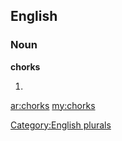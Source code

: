 ==English==

===Noun===
'''chorks'''

# {{plural of|[[chork]]}}

[[Category:English plurals]]

[[ar:chorks]]
[[my:chorks]]